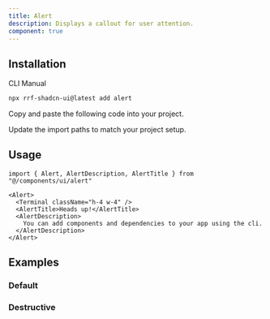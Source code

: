```yaml
---
title: Alert
description: Displays a callout for user attention.
component: true
---
```


<ComponentPreview
  name="alert-demo"
  description="An alert with an icon, title and description. The title says 'Heads up!' and the description is 'You can add components to your app using the cli.'."
/>

## Installation

<Tabs defaultValue="cli">

<TabsList>
  <TabsTrigger value="cli">CLI</TabsTrigger>
  <TabsTrigger value="manual">Manual</TabsTrigger>
</TabsList>
<TabsContent value="cli">

```bash
npx rrf-shadcn-ui@latest add alert
```

</TabsContent>

<TabsContent value="manual">

<Steps>

<Step>Copy and paste the following code into your project.</Step>

<ComponentSource name="alert" />

<Step>Update the import paths to match your project setup.</Step>

</Steps>

</TabsContent>

</Tabs>

## Usage

```tsx
import { Alert, AlertDescription, AlertTitle } from "@/components/ui/alert"
```

```tsx
<Alert>
  <Terminal className="h-4 w-4" />
  <AlertTitle>Heads up!</AlertTitle>
  <AlertDescription>
    You can add components and dependencies to your app using the cli.
  </AlertDescription>
</Alert>
```

## Examples

### Default

<ComponentPreview
  name="alert-demo"
  description="An alert with an icon, title and description. The title says 'Heads up!' and the description is 'You can add components to your app using the cli.'."
/>

### Destructive

<ComponentPreview
  name="alert-destructive"
  description="An alert with a destructive variant. The title says 'Delete this item?' and the description is 'This action cannot be undone.'."
/>

